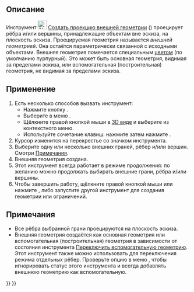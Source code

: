 <languages/>

{{Docnav/ru
|[[Sketcher_External/ru|Внешняя геометрия]]
|[[Sketcher_Intersection/ru|Создать сечение внешней геометрии]]
|[[Sketcher_Workbench/ru|Скетчер]]
|IconL=Sketcher_External.svg
|IconR=Sketcher_Intersection.svg
|IconC=Workbench_Sketcher.svg
}}

{{GuiCommand/ru
|Name=Sketcher Projection
|Name/ru=Скетчер Создать проекцию внешней геометрии
|MenuLocation=Эскиз → Инструменты эскиза  → Создать проекцию внешней геометрии
|Workbenches=[[Sketcher_Workbench/ru|Скетчер]]
|Shortcut={{KEY|G}} {{KEY|X}}
|Version=1.1
|SeeAlso=[[Sketcher_ToggleConstruction/ru|Скетчер Переключить вспомогательную геометрию]]
}}

<span id="Description"></span>
== Описание ==

<div class="mw-translate-fuzzy">
Инструмент [[Image:Sketcher_Projection.svg|24px]] [[Sketcher_Projection/ru|Создать проекцию внешней геометрии]] ({{Version/ru|1.1}}) проецирует рёбра и/или вершины, принадлежащие объектам вне эскиза, на плоскость эскиза. Проецируемая геометрия называется ''внешней геометрией''. Она остаётся параметрически связанной с исходными объектами. Внешняя геометрия помечается специальным [[Sketcher_Preferences/ru#Appearance|цветом]] (по умолчанию пурпурный). Это может быть основная геометрия, видимая за пределами эскиза, или вспомогательная (построительная) геометрия, не видимая за пределами эскиза.
</div>

<span id="Usage"></span>
== Применение ==

# Есть несколько способов вызвать инструмент:
#* Нажмите кнопку {{Button|[[Image:Sketcher_Projection.svg|16px]] [[Sketcher_Projection/ru|Создать проекцию внешней геометрии]]}}.
#* Выберите в меню {{MenuCommand|Эскиз → Инструменты для эскиза → [[Image:Sketcher_Projection.svg|16px]] Создать проекцию внешней геометрии}}.
#* Щёлкните правой кнопкой мыши в [[3D_view/ru|3D виде]] и выберите {{MenuCommand|[[Image:Sketcher_Projection.svg|16px]] Создать проекцию внешней геометрии}} из контекстного меню.
#* Используйте сочетание клавиш: нажмите {{KEY|G}} затем нажмите {{KEY|X}}.
# Курсор изменится на перекрестье со значком инструмента.
# Выберите одну или несколько внешних граней, рёбер и/или вершин. Смотри [[#Notes|Примечания]].
# Внешняя геометрия создана.
# Этот инструмент всегда работает в режиме продолжения: по желанию можно продолжать выбирать внешние грани, рёбра и/или вершины.
# Чтобы завершить работу, щёлкните правой кнопкой мыши или нажмите {{KEY|Esc}}, либо запустите другой инструмент для создания геометрии или ограничений.

<span id="Notes"></span>
== Примечания ==

<div class="mw-translate-fuzzy">
* Все рёбра выбранной грани проецируются на плоскость эскиза.
* Внешняя геометрия создаётся как основная геометрия или вспомогательная (построительная) геометрия в зависимости от состояния инструмента [[Sketcher_ToggleConstruction/ru|Переключить вспомогательную геометрию]]. Этот инструмент также можно использовать для переключения режима отдельных рёбер. Проверьте опцию в меню {{MenuCommand| Правка → Настройки... → Скетчер → Общие → Всегда добавлять внешнюю геометрию как вспомогательную}}, чтобы игнорировать статус этого инструмента и всегда добавлять внешнюю геометрию как вспомогательную.
</div>


{{Docnav/ru
|[[Sketcher_External/ru|Внешняя геометрия]]
|[[Sketcher_Intersection/ru|Создать сечение внешней геометрии]]
|[[Sketcher_Workbench/ru|Скетчер]]
|IconL=Sketcher_External.svg
|IconR=Sketcher_Intersection.svg
|IconC=Workbench_Sketcher.svg
}}

{{Sketcher_Tools_navi{{#translation:}}}}
{{Userdocnavi{{#translation:}}}}